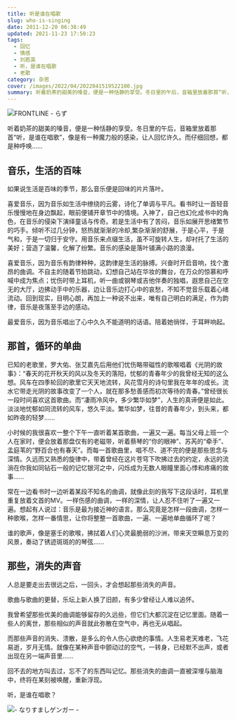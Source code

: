 ```yaml
---
title: 听是谁在唱歌
slug: who-is-singing
date: 2011-12-20 06:38:49
updated: 2021-11-23 17:50:23
tags:
  - 回忆
  - 情感
  - 刘若英
  - 听，是谁在唱歌
  - 老歌
category: 杂思
cover: /images/2022/04/2022041519522100.jpg
summary: 听着奶茶的甜美的嗓音，便是一种恬静的享受。冬日里的午后，音箱里放着那首“听，是谁在唱歌”，像是有一种魔力般的感染，让人回忆许久。而仔细回想，都是种呼唤……
---
```


![FRONTLINE - らず](/images/2022/04/2022042003433200.jpg)

<NeteasePlayer id={238964} />

听着奶茶的甜美的嗓音，便是一种恬静的享受。冬日里的午后，音箱里放着那首“听，是谁在唱歌”，像是有一种魔力般的感染，让人回忆许久。而仔细回想，都是种呼唤……

## 音乐，生活的百味

如果说生活是百味的季节，那么音乐便是回味的片片落叶。

喜爱音乐，因为音乐如生活中缭绕的云雾，诗化了单调与平凡。看书时让一首轻音乐慢慢地在身边飘起，眼前便铺开章节中的情境。入神了，自己也幻化成书中的角色，在音乐的侵染下演绎童话与传奇。若是生活中有了苦闷，音乐如展开思绪繁节的巧手。倾听不过几分钟，怒热就渐渐的冷却,繁杂渐渐的舒展，于是心平，于是气和，于是一切归于安守。用音乐来点缀生活，虽不可旋转人生，却衬托了生活的美好；营造了温馨，化解了纷繁。音乐的感染是落叶铺满小路的浪漫。

喜爱音乐，因为音乐有韵律种种，这韵律是生活的脉搏。兴奋时开启音响，找个激昂的曲调。不自主的随着节拍跳动，幻想自己站在华妆的舞台，在万众的惊慕和呼喊中成为焦点；忧伤时带上耳机，听一曲或钢琴或吉他伴奏的独唱，遐思自己在空无的大厅，边拂动手中的乐器，边让音乐边打心中的哀愁，不知不觉音乐载着心绪流动。回到现实，目明心朗，再加上一种说不出来，唯有自己明白的满足，作为韵律，音乐是夜落至手边的感动。

最爱音乐，因为音乐唱出了心中久久不能道明的话语。陪着她徜徉，于耳畔响起。

## 那首，循环的单曲

已知的老歌里，罗大佑、张艾嘉先后用他们忧伤略带磁性的歌喉唱着《光阴的故事》：“春天的花开秋天的风以及冬天的落阳，忧郁的青春年少的我曾经无知的这么想。风车在四季轮回的歌里它天天地流转，风花雪月的诗句里我在年年的成长。流水它带走光阴的故事改变了一个人，就在那多愁善感而初次等待的青春。”曾经很长一段时间喜欢这首歌曲。而“凄雨冷风中，多少繁华如梦”，人生的真谛便是如此。淡淡地忧郁如同流转的风车，悠久平淡。繁华如梦，往昔的青春年少，到头来，都如昨夜的轻梦……

小时候的我很喜欢一整个下午一直听着某首歌曲，一遍又一遍。每当父母上班一个人在家时，便会放着那盘仅有的老磁带，听着蔡琴的“你的眼神”、苏芮的“牵手”、孟庭苇的“野百合也有春天”。而每一首歌曲里，唱不尽、道不完的便是那些思念与深情。久远而又熟悉的旋律中，带着曾经在这片苍穹下吹拂过去的约定，永远的流淌在你我如同钻石一般的记忆银河之中，闪烁成为无数人眼瞳里面心悸和疼痛的故事……

常在一边看书时一边听着某段不知名的曲调，就像此刻的我写下这段话时，耳机里重复放着文首的MV。一样伤感的曲调，一样的深情，让人忍不住听了一遍又一遍。想起有人说过：音乐是最为接近神的语言。那么究竟是怎样一段曲调，怎样一种歌喉，怎样一番情思，让你将整整一首歌曲，一遍、一遍地单曲循环了呢？

谁的歌声，像是塞壬的歌喉，拂拭着人们心灵最脆弱的沙洲，带来天空瞬息万变的风景，奏动了锈迹斑斑的的琴弦……

## 那些，消失的声音

人总是要走出去很远之后，一回头，才会想起那些消失的声音。

歌曲与歌曲的更替，乐坛上新人换了旧颜，有多少曾经让人难以追怀。

我曾希望那些优美的曲调能够留存的久远些，但它们大都沉淀在记忆里面。随着一些人的离世，那些相似的声音就此弥散在空气中，再也无从唱起。

而那些声音的消失、溃散，是多么的令人伤心欲绝的事情。人生易老天难老，飞花易逝，岁月无情。就像在某种声音中颤动过的空气，一转身，已经默不出声，或者出现在另一端声音里……

回不去的地方叫去过，忘不了的东西叫记忆。那些消失的曲调一直被深埋与脑海中，终将在某刻被唤醒，重新浮现。

听，是谁在唱歌？

![- なりすましゲンガー -](/images/2022/04/2022041519595100.jpg)
